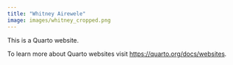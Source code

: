 ```yaml
---
title: "Whitney Airewele"
image: images/whitney_cropped.png
---
```


This is a Quarto website.

To learn more about Quarto websites visit <https://quarto.org/docs/websites>.
